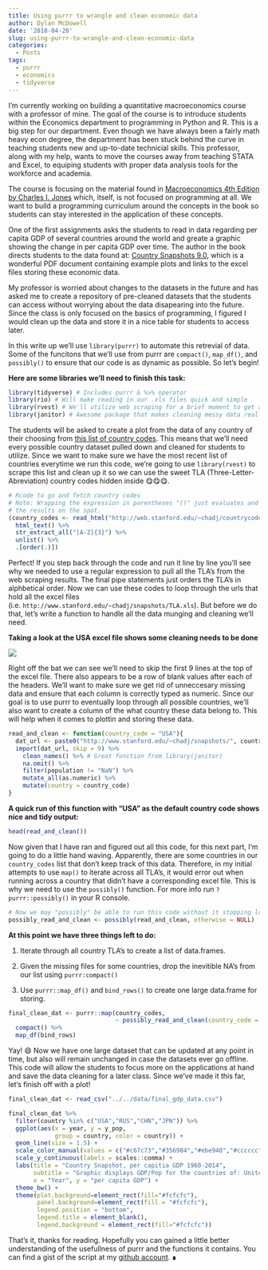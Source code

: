 ```yaml
---
title: Using purrr to wrangle and clean economic data
author: Dylan McDowell
date: '2018-04-20'
slug: using-purrr-to-wrangle-and-clean-economic-data
categories:
  - Posts
tags:
  - purrr
  - economics
  - tidyverse
---
```


I'm currently working on building a quantitative macroeconomics course with a professor of mine. The goal of the course is to introduce students within the Economics department to programming in Python and R. This is a big step for our department. Even though we have always been a fairly math heavy econ degree, the department has been stuck behind the curve in teaching students new and up-to-date technicial skills. This professor, along with my help, wants to move the courses away from teaching STATA and Excel, to equiping students with proper data analysis tools for the workforce and academia. 

The course is focusing on the material found in [Macroeconomics 4th Edition by Charles I. Jones](http://books.wwnorton.com/books/webad.aspx?id=4294993402) which, itself, is not focused on programming at all. We want to build a programming curriculum around the concepts in the book so students can stay interested in the application of these concepts. 

One of the first assignments asks the students to read in data regarding per capita GDP of several countries around the world and greate a graphic showing the change in per capita GDP over time. The author in the book directs students to the data found at: [Country Snapshots 9.0](http://web.stanford.edu/~chadj/snapshots.pdf), which is a wonderful PDF document containing example plots and links to the excel files storing these economic data. 

My professor is worried about changes to the datasets in the future and has asked me to create a repository of pre-cleaned datasets that the students can access without worrying about the data disapearing into the future. Since the class is only focused on the basics of programming, I figured I would clean up the data and store it in a nice table for students to access later. 

In this write up we'll use `library(purrr)` to automate this retrevial of data. Some of the funcitons that we'll use from purrr are `compact()`, `map_df()`, and `possibly()` to ensure that our code is as dynamic as possible. So let's begin!

__Here are some libraries we'll need to finish this task:__
```r
library(tidyverse) # Includes purrr & %>% operator
library(rio) # Will make reading in our .xls files quick and simple
library(rvest) # We'll utilize web scraping for a brief moment to get a list of country codes
library(janitor) # Awesome package that makes cleaning messy data really easy
```

The students will be asked to create a plot from the data of any country of their choosing from [this list of country codes](http://web.stanford.edu/~chadj/countrycodes6.3). This means that we'll need every possible country dataset pulled down and cleaned for students to utilize. Since we want to make sure we have the most recent list of countries everytime we run this code, we're going to use `library(rvest)` to scrape this list and clean up it so we can use the sweet TLA (Three-Letter-Abreviation) country codes hidden inside 😋😋😋. 

```r
# Rcode to go and fetch country codes
# Note: Wrapping the expression in parentheses "()" just evaluates and prints
# the results on the spot.
(country_codes <- read_html("http://web.stanford.edu/~chadj/countrycodes6.3") %>% 
  html_text() %>% 
  str_extract_all("[A-Z]{3}") %>% 
  unlist() %>% 
  .[order(.)])
```

Perfect! If you step back through the code and run it line by line you'll see why we needed to use a regular expression to pull all the TLA's from the web scraping results. The final pipe statements just orders the TLA's in alphbetical order. Now we can use these codes to loop through the urls that hold all the excel files (i.e. `http://www.stanford.edu/~chadj/snapshots/TLA.xls`). But before we do that, let's write a function to handle all the data munging and cleaning we'll need. 

__Taking a look at the USA excel file shows some cleaning needs to be done__

![](../../img/usa_dat.png)

Right off the bat we can see we'll need to skip the first 9 lines at the top of the excel file. There also appears to be a row of blank values after each of the headers. We'll want to make sure we get rid of unneccesary missing data and ensure that each column is correctly typed as numeric. Since our goal is to use purrr to eventually loop through all possible countries, we'll also want to create a column of the what country these data belong to. This will help when it comes to plottin and storing these data.

```r
read_and_clean <- function(country_code = "USA"){
  dat_url <- paste0("http://www.stanford.edu/~chadj/snapshots/", country_code, ".xls")
  import(dat_url, skip = 9) %>% 
    clean_names() %>% # Great function from library(janitor)
    na.omit() %>% 
    filter(population != "NaN") %>% 
    mutate_all(as.numeric) %>% 
    mutate(country = country_code)
}
```

__A quick run of this function with "USA" as the default country code shows nice and tidy output:__

```r
head(read_and_clean())
```

Now given that I have ran and figured out all this code, for this next part, I'm going to do a little hand waving. Apparently, there are some countries in our `country_codes` list that don't keep track of this data. Therefore, in my initial attempts to use `map()` to iterate across all TLA's, it would error out when running across a country that didn't have a corresponding excel file. This is why we need to use the `possibly()` function. For more info run `?purrr::possibly()` in your R console. 

```r
# Now we may "possibly" be able to run this code without it stopping lol
possibly_read_and_clean <- possibly(read_and_clean, otherwise = NULL)
```

__At this point we have three things left to do:__

1. Iterate through all country TLA's to create a list of data.frames.

2. Given the missing files for some countries, drop the inevitible NA's from our list using `purrr:compact()`

3. Use `purrr::map_df()` and `bind_rows()` to create one large data.frame for storing. 

```r
final_clean_dat <- purrr::map(country_codes, 
                              ~ possibly_read_and_clean(country_code = .x)) %>% 
  compact() %>% 
  map_df(bind_rows)
```

Yay! 😄 Now we have one large dataset that can be updated at any point in time, but also will remain unchanged in case the datasets ever go offline. This code will allow the students to focus more on the applications at hand and save the data cleaning for a later class. Since we've made it this far, let's finish off with a plot!

```r
final_clean_dat <- read_csv("../../data/final_gdp_data.csv")
```

```r
final_clean_dat %>% 
  filter(country %in% c("USA","RUS","CHN","JPN")) %>% 
  ggplot(aes(x = year, y = y_pop, 
             group = country, color = country)) +
  geom_line(size = 1.5) +
  scale_color_manual(values = c("#c67c73","#356984","#ebe948","#cccccc")) +
  scale_y_continuous(labels = scales::comma) +
  labs(title = "Country Snapshot, per capitia GDP 1960-2014",
       subtitle = "Graphic displays GDP/Pop for the countries of: United States, Russia, China, and Japan",
       x = "Year", y = "per capita GDP") +
  theme_bw() +
  theme(plot.background=element_rect(fill="#fcfcfc"),
        panel.background=element_rect(fill = "#fcfcfc"),
        legend.position = "bottom",
        legend.title = element_blank(),
        legend.background = element_rect(fill="#fcfcfc"))
```

That's it, thanks for reading. Hopefully you can gained a little better understanding of the usefullness of purrr and the functions it contains. You can find a gist of the script at my [github account](https://gist.github.com/dylanjm/474ab30a18a96e19c139d19801f0acc2). ∎
